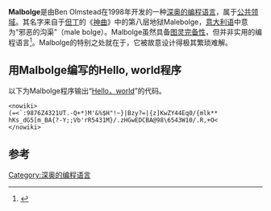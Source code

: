 '''Malbolge'''是由Ben Olmstead在1998年开发的一种[[深奥的编程语言|深奥的编程语言]]，属于[[公共领域|公共领域]]。其名字来自于[[但丁|但丁]]的《[[神曲|神曲]]》中的第八层地狱Malebolge，[[意大利语|意大利语]]中意为“邪恶的沟渠”（male bolge）。Malbolge虽然具备[[图灵完备性|图灵完备性]]，但并非实用的编程语言<ref>{{Cite journal||author=長坂哲|coauthors=酒井正彦、坂部俊樹、草刈圭一朗、西田直樹|date=2010-10|title=難解言語Malbolgeのチューリング完全性について|journal=信学技報|volume=110|issue=227|pages=55-60|publisher=一般社団法人電子情報通信学会|issn=0913-5685}}</ref>。Malbolge的特别之处就在于，它被故意设计得极其繁琐难解。

==用Malbolge编写的Hello, world程序==
以下为Malbolge程序输出“[[Hello_World|Hello，world]]”的代码。

<pre><nowiki>
(=<`:9876Z4321UT.-Q+*)M'&%$H"!~}|Bzy?=|{z]KwZY44Eq0/{mlk**
hKs_dG5[m_BA{?-Y;;Vb'rR5431M}/.zHGwEDCBA@98\6543W10/.R,+O<
</nowiki></pre>

== 参考==
{{reflist}}

[[Category:深奥的编程语言|Category:深奥的编程语言]]